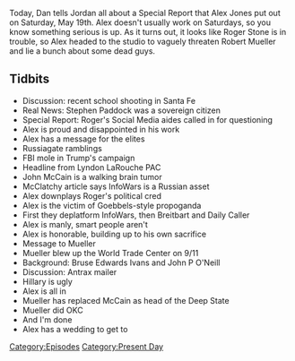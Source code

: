 {{DEFAULTSORT:
    #_EPISODE_0162:May 19, 2018
}}{{Episode
    | title           = May 19, 2018
    | caption         = Listen to this episode on [https://knowledgefight.libsyn.com/knowledge-fight-may-19-2018 Libsyn] [https://open.spotify.com/episode/1fisJu5Qz30G5mQAmm3Fte Spotify], Read the [[Transcript/162: May 19, 2018|Unofficial Transcript]]
    | episodeNumber   = 162
    | length          = 01:44:16
    | airDate         = May 21, 2018
    | coverageDate    = May 19, 2018
    | episodeType     = [[:Category:Present Day|Present Day]]
    | appearance      = [[Stephen Paddock]], [[Roger Stone]], [[Lyndon LaRouche]], [[John McCain]], [[Robert Mueller]], [[Bruce Edwards Ivans]], [[John P O'Neill]]
    | oocDrop         = Is this a simulation? This is crazy
    | previousEpisode = [[161: May 14, 2018]]
    | nextEpisode     = [[163: January 27-29, 2009]]
}}

{{Stub}}

Today, Dan tells Jordan all about a Special Report that Alex Jones put out on Saturday, May 19th. Alex doesn't usually work on Saturdays, so you know something serious is up. As it turns out, it looks like Roger Stone is in trouble, so Alex headed to the studio to vaguely threaten Robert Mueller and lie a bunch about some dead guys.

==Tidbits==

*Discussion: recent school shooting in Santa Fe
*Real News: Stephen Paddock was a sovereign citizen
*Special Report: Roger's Social Media aides called in for questioning
*Alex is proud and disappointed in his work
*Alex has a message for the elites
*Russiagate ramblings
*FBI mole in Trump's campaign
*Headline from Lyndon LaRouche PAC
*John McCain is a walking brain tumor
*McClatchy article says InfoWars is a Russian asset
*Alex downplays Roger's political cred
*Alex is the victim of Goebbels-style propoganda
*First they deplatform InfoWars, then Breitbart and Daily Caller
*Alex is manly, smart people aren't
*Alex is honorable, building up to his own sacrifice
*Message to Mueller
*Mueller blew up the World Trade Center on 9/11
*Background: Bruse Edwards Ivans and John P O'Neill
*Discussion: Antrax mailer
*Hillary is ugly
*Alex is all in
*Mueller has replaced McCain as head of the Deep State
*Mueller did OKC
*And I'm done
*Alex has a wedding to get to

[[Category:Episodes]]
[[Category:Present Day]]
